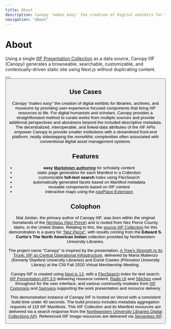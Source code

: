 ```yaml
---
title: About
description: Canopy 'makes easy' the creation of digital exhibits for libraries, archives, and museums
navigation: "about"
---
```


# About

Using a single [IIIF Presentation Collection](https://iiif.io/api/presentation/3.0/#overview-collection) as a data source, Canopy IIIF (Canopy) generates a browseable, searchable, customizable, and contextually-driven static site using Next.js without duplicating content.

<ButtonWrapper>
  <Button
    children="Read Docs"
    href="https://canopy-iiif.github.io/docs/"
    target="_blank"
    buttonType="primary"
  />
  <Button
    children="View Code"
    href="https://github.com/canopy-iiif/canopy-iiif"
    target="_blank"
  />
</ButtonWrapper>

## Use Cases

Canopy _“makes easy”_ the creation of digital exhibits for libraries, archives, and museums by providing user-experience focused components that bring IIIF resources to life. For digital humanists and scholars, Canopy provides a straightforward method to curate works from multiple sources and provide additional perspectives and aboutness beyond the included descriptive metadata. The decentralized, interoperable, and linked-data attributes of the IIIF APIs empower Canopy to provide smaller institutions with a streamlined front-end platform, neatly sidestepping the monolithic complexities often associated with conventional digital asset management systems.

## Features

- **easy [Markdown authoring](/about/example)** for scholarly content
- static page generation for each Manifest in a Collection
- customizable **full-text search** index using FlexSearch
- automatically generated facets based on Manifest metadata
- reusable components based on IIIF content
- interactive maps using the [navPlace Extension](https://iiif.io/api/extension/navplace/)

## Colophon

Mat Jordan, the primary author of Canopy IIIF, was born within the original homelands of the [Nimíipuu (Nez Percé)](https://wikipedia.org/wiki/Nez_Perce) and is rooted from Nez Perce County, Idaho, in the United States. Relating to this, the [source IIIF Collection](https://api.dc.library.northwestern.edu/api/v2/search?query=%22Nez%20Perc%C3%A9%22&as=iiif&size=200) for this demonstration is a query for [_"Nez Percé"_](https://dc.library.northwestern.edu/search?q=%22Nez+Perc%C3%A9%22), with results coming from the **Edward S. Curtis's The North American Indian** collection provided by Northwestern University Libraries.

The project name "Canopy" is inspired by the presentation, [A Tree's Strength Is Its Trunk: IIIF as Central Operational Infrastructure](https://www.cni.org/topics/standards/a-trees-strength-is-its-trunk-iiif-as-central-operational-infrastructure), delivered by María Matienzo (formerly Stanford University Libraries) and Esmé Cowles (Princeton University Library) at the CNI Fall 2020 Virtual Membership Meeting.

Canopy IIIF is created using [Next.js 13](https://nextjs.org/), with a [FlexSearch](https://github.com/nextapps-de/flexsearch) index for text search, [IIIF Presentation API 3.0](https://iiif.io/api/presentation/3.0/) delivering resource content, [Radix UI](https://www.radix-ui.com/) and [Stitches](https://stitches.dev/) used throughout for the user interface, and various community modules from [IIIF Commons](https://github.com/IIIF-Commons) and [Samvera](https://samvera.org/) supporting the work presentation and resource delivery.

This demonstration instance of Canopy IIIF is hosted on Vercel with a consistent build time under 40 seconds. The build process includes metadata aggregation requests of 119 IIIF Manifests. This IIIF Collection and its Manifest resources are delivered via a search response from the [Northwestern University Libraries Digital Collections API](https://api.dc.library.northwestern.edu/docs/v2/index.html). Referenced IIIF Image resources are delivered via [Serverless IIIF](https://github.com/samvera/serverless-iiif).
